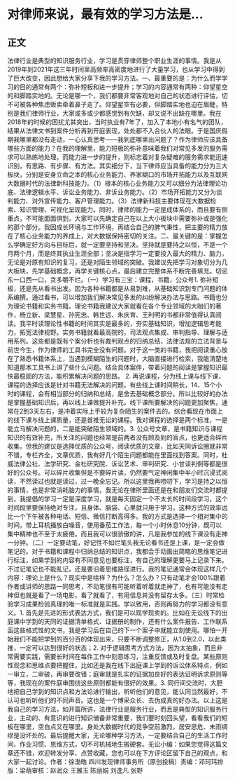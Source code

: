 # 对律师来说，最有效的学习方法是…
## 正文
法律行业是典型的知识服务行业，学习是贯穿律师整个职业生涯的事情。我是从2019年到2021年这三年时间里高频率高密度地进行了大量学习，也从学习中得到了巨大改变，因此想给大家分享下我的学习方法。一、最重要的是：为什么而学学习的目的通常有两个：弥补短板和进一步提升；学习的内容通常有两种：仰望星空的和脚踏实地的。无论是哪一个，我们都要非常客观地对自己的状态进行评估，切不可被各种焦虑贩卖牵着鼻子走了。仰望星空有必要，但脚踏实地也迫在眉睫，特别是我们律师行业，大家或多或少都感觉到有欠缺，却又说不出缺在哪里。我在2018年的时候的困扰尤其突出，当时执业有7年了，加入了本地小有名气的团队，结果从法律文书到案件分析再到开庭表现，处处都不入合伙人的法眼。于是国庆假期我哪里都没有走动，一心认真思考——我到底哪里出问题了？作为律师应该具备哪些方面的能力？在我的理解里，能力短板的弥补意味着我们对常见多发的服务需求可以熟练地处理，而能力进一步的提升，则标志着对复杂疑难的服务需求能迅速识别，有思路、有步骤、有方法。其实细分下，当下律师应当具备的能力分为三大板块，分别是安身立命之本的核心业务能力、养家糊口的市场开拓能力以及互联网大数据时代的法律新科技能力。（1）根本的核心业务能力又可以细分为法律理论功底、法律逻辑水平、诉讼业务能力、非诉业务能力。（2）市场开拓能力又分为谈判能力、对外宣传能力、客户管理能力。（3）法律新科技主要体现在大数据检索、知识管理、可视化呈现能力。同时，律师的能力一定是成体系的，而且要有侧重点，不可能面面俱到，大家可以先确定自己在以上大小板块中需要弥补或是强化的那个部分。我因成长环境与工作环境，再结合自己的脾气秉性，把主要的精力放在了核心业务能力的养成上，对大数据保持密切的关注。二、最关键的是：掌握怎么学确定好方向与目标后，就一定要坚持和坚决。坚持就是要持之以恒，不是一个月两个月，而是终其执业生涯全部；坚决是指学习一定要投入最大的精力、脑力，无论是对原有知识的复习，还是对陌生领域的突破。我建议先把学习对象切分为几大板块，先学基础概念，再学关键核心点，最后建立完整体系不断完善填充。切忌东一口西一口，贪多嚼不烂。（一）学习有三宝：课程，书籍，公众号1. 弥补短板，还是先从看书出发。因为各种书籍都是从易到难，从基础知识到专门问题的体系编撰。通过看书，可以增加我们解决常见多发的纠纷解决办法与思路。书籍也分为理论书籍和实务书籍。理论书籍我建议大家就看在各个专业领域的大咖们的著作，杨立新、梁慧星、孙宪忠、韩世远、朱庆育、王利明的书都非常值得认真阅读。我平时读理论性书籍的时间其实是最多的，夯实基础知识，增加逻辑思考能力，拓宽法律视野。实务书籍就看最高院的，司法观点集成、审判指导、理解与适用系列。这些都是既有个案分析也有裁判观点的归纳总结，法律法规的立法背景与前世今生，作为律师的工具书完全没有问题。对于这一类的书籍，我把阅读重心放在了熟悉书籍体系上，当遇到模糊陌生的问题时，大脑直接进行检索，我能清楚地知道那本工具书上讲了些什么问题。结合具体案件，带着问题的阅读是掌握知识最快最稳固的方法，能积累解决问题的思路。   2. 再说课程，分为线上课与线下课，课程的选择应该是针对书籍无法解决的问题。有些线上课时间稍长，14、15个小时的课程，会有相当部分的归纳和总结，是舍去基础概念部分。所以比较好的办法是掌握基础知识后，再以线上课做提升补充。线下课所要解决的问题更加聚焦，通常在2到3天左右，是冲着实际上手较为复杂陌生的案件去的。综合看现在市面上的线下课与线上课质量，还是首推无讼的课程。我对课程的选择是两个标准，一是能立马解决问题的，二是能突破陌生领域的。3. 公众号文章，是书籍知识与课程知识的有效补充，所关注的问题也经常是前两者没有顾及到的盲点，也更适合碎片收集。但我的建议是选择优质的公众号，阅读优质的文章，比如天同诉讼圈就非常不错，专栏齐全，文章优质，我有好几个陌生问题都能在里面找到答案。同时，杜威法律公社、法学研究、金杜研究院、诉讼艺术、审判研究、小甘读判例等都是很好的公众号。可以碎片收集但是不要碎片读，仍然要气定神闲集中半小时沉浸式阅读，不然读过也就是读过，过一晚全忘记。所以这里我再唠叨下，学习是持之以恒的事情，也是非常消耗脑力的事情，我无论在律所里面还是在和朋友们交流时都提到，我提倡的学习一定是深度学习，就是每天固定一个不太长的时间段学习，这个时间段里要保持绝对专注，且身体、脑袋、心里就只用于学习，这种方式的效率远比一个下午被各种电话、短信、微信打断高得多。我的方式是选择一个相对集中的时间，带上耳机播放白噪音，使用番茄工作法，每一个小时休息10分钟，既可以集中精神也不至于太疲倦。而且我可以很骄傲的讲，凡是我参加的线下课没有走神一分钟。（二）一定要动笔，好记性不如烂笔头我无论看书还是上课，是一定会做笔记的。对于书籍和课程中归纳总结的知识点，我都会手动画出简略的思维笔记进行标注，如果学到的内容有不同意见也要标注，有自己的理解更要马上记录下来。不过记笔记也不能乱记，还是要沿着思维路径进行。我的笔记通常会体现这样几个内容：理论上是什么？现实中是啥样？为什么？怎么办？只有动笔才会100%跟着作者或讲师的思路一同思考，不动笔很有可能听着听着就走神了，也有可能没有走神但也就是看了一场电影，看了就看了，有用信息并没有留存太多。（三）时常检验学习成果检验真理的唯一标准就是实践。学以致用，否则再努力的学习都没有意义。1. 首先是先进的形式表达方式，我们是可以现学现卖的。比如在无讼线下的出庭课中学到的天同的证据清单格式、证据册的制作，还有什么案件报告、工作联系函这些格式性的文书，我是学习后在自己的下一个案子中就能立刻使用。哪怕一开始我们不能把学到的百分百的体现出来，只要不断调整修正，从1.0到2.0，以此类推，一定可以达到很好的状态；2. 对于逻辑思考方式方法，因为太抽象，而且非常需要实践，需要长时间在每件工作中刻意练习，注重反馈或及时复盘。某些原则性观念和思维点要把握住，比如还是我在线下出庭课上学到的诉讼体系特点，例如一审立，二审破，再审要改错；庭审就是扎实的证据加良好的表达证明诉求原则等等，我现在的案件庭审围绕这些原则都能有很好的效果。3. 同行间交流时，大胆地把自己学到的知识点和方法论进行输出，听听他们的意见，能认同当然最好，不认可也听听他们的不同声音。这也是一个博采众长、去伪成真的好办法。以上这是我自己的学习方法，如开篇所讲，法律行业是服务行业，而且是典型的知识服务行业，主动的、有意识的进行知识储备非常重要，我们要时刻回头望，看看我们的短板在哪里，空白点又在哪里。身处大数据时代的竞争空前激烈，居安思危、未雨绸缪是没坏处的。最后提醒大家，无论哪种学习方法，一定要结合自己的生活工作时间、作业习惯、思维方式，切不可机械地生搬硬套。无讼小编：如果您觉得这篇文章还不错，欢迎转发分享、点赞收藏，您也可以在下方评论区留下自己的观点，和大家一起讨论。作者：徐渤皓 四川发现律师事务所（原创投稿）责编：邓珂玮排版：梁萌审核：赵润众 王雅玉 陈丽娟 刘逸凡 张野